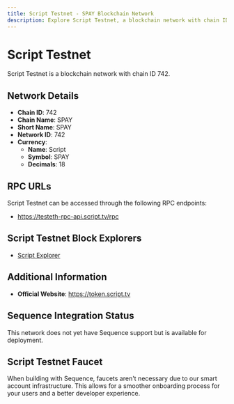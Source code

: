 ```yaml
--- 
title: Script Testnet - SPAY Blockchain Network
description: Explore Script Testnet, a blockchain network with chain ID 742. Learn about its native currency, Script, and how to interact with the network.
---
```


# Script Testnet

Script Testnet is a blockchain network with chain ID 742.

## Network Details

- **Chain ID**: 742
- **Chain Name**: SPAY
- **Short Name**: SPAY
- **Network ID**: 742
- **Currency**: 
  - **Name**: Script
  - **Symbol**: SPAY
  - **Decimals**: 18

## RPC URLs

Script Testnet can be accessed through the following RPC endpoints:

- https://testeth-rpc-api.script.tv/rpc

## Script Testnet Block Explorers

- [Script Explorer](https://explorer.script.tv)

## Additional Information

- **Official Website**: https://token.script.tv

## Sequence Integration Status

This network does not yet have Sequence support but is available for deployment.

## Script Testnet Faucet

When building with Sequence, faucets aren't necessary due to our smart account infrastructure. This allows for a smoother onboarding process for your users and a better developer experience.
